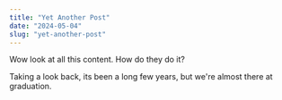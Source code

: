 ```yaml
---
title: "Yet Another Post"
date: "2024-05-04"
slug: "yet-another-post"
---
```


Wow look at all this content. How do they do it?

Taking a look back, its been a long few years, but we're almost there at graduation.  